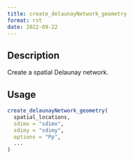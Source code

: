 ```yaml
--- 
title: create_delaunayNetwork_geometry 
format: rst 
date: 2022-09-22 
--- 
```


## Description

Create a spatial Delaunay network.


## Usage

```r
create_delaunayNetwork_geometry(
  spatial_locations,
  sdimx = "sdimx",
  sdimy = "sdimy",
  options = "Pp",
  ...
)
```


